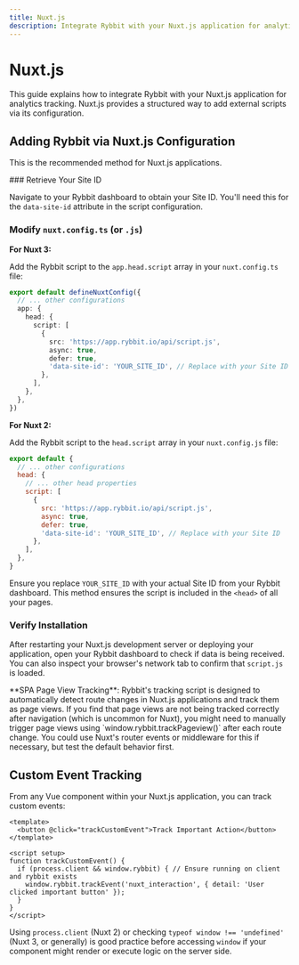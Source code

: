 ```yaml
---
title: Nuxt.js
description: Integrate Rybbit with your Nuxt.js application for analytics tracking
---
```



# Nuxt.js

This guide explains how to integrate Rybbit with your Nuxt.js application for analytics tracking. Nuxt.js provides a structured way to add external scripts via its configuration.

## Adding Rybbit via Nuxt.js Configuration

This is the recommended method for Nuxt.js applications.

<Steps>
### Retrieve Your Site ID

Navigate to your Rybbit dashboard to obtain your Site ID. You'll need this for the `data-site-id` attribute in the script configuration.

### Modify `nuxt.config.ts` (or `.js`)

**For Nuxt 3:**

Add the Rybbit script to the `app.head.script` array in your `nuxt.config.ts` file:

```typescript filename="nuxt.config.ts"
export default defineNuxtConfig({
  // ... other configurations
  app: {
    head: {
      script: [
        {
          src: 'https://app.rybbit.io/api/script.js',
          async: true,
          defer: true,
          'data-site-id': 'YOUR_SITE_ID', // Replace with your Site ID
        },
      ],
    },
  },
})
```

**For Nuxt 2:**

Add the Rybbit script to the `head.script` array in your `nuxt.config.js` file:

```javascript filename="nuxt.config.js"
export default {
  // ... other configurations
  head: {
    // ... other head properties
    script: [
      {
        src: 'https://app.rybbit.io/api/script.js',
        async: true,
        defer: true,
        'data-site-id': 'YOUR_SITE_ID', // Replace with your Site ID
      },
    ],
  },
}
```
Ensure you replace `YOUR_SITE_ID` with your actual Site ID from your Rybbit dashboard. This method ensures the script is included in the `<head>` of all your pages.

### Verify Installation

After restarting your Nuxt.js development server or deploying your application, open your Rybbit dashboard to check if data is being received. You can also inspect your browser's network tab to confirm that `script.js` is loaded.
</Steps>

<Callout type="info">
  **SPA Page View Tracking**: Rybbit's tracking script is designed to automatically detect route changes in Nuxt.js applications and track them as page views. If you find that page views are not being tracked correctly after navigation (which is uncommon for Nuxt), you might need to manually trigger page views using `window.rybbit.trackPageview()` after each route change. You could use Nuxt's router events or middleware for this if necessary, but test the default behavior first.
</Callout>

## Custom Event Tracking

From any Vue component within your Nuxt.js application, you can track custom events:

```vue
<template>
  <button @click="trackCustomEvent">Track Important Action</button>
</template>

<script setup>
function trackCustomEvent() {
  if (process.client && window.rybbit) { // Ensure running on client and rybbit exists
    window.rybbit.trackEvent('nuxt_interaction', { detail: 'User clicked important button' });
  }
}
</script>
```
Using `process.client` (Nuxt 2) or checking `typeof window !== 'undefined'` (Nuxt 3, or generally) is good practice before accessing `window` if your component might render or execute logic on the server side.
